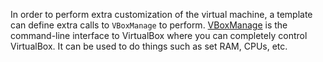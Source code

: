 <!-- Code generated from the comments of the VBoxManageConfig struct in builder/virtualbox/common/vboxmanage_config.go; DO NOT EDIT MANUALLY -->

In order to perform extra customization of the virtual machine, a template can
define extra calls to `VBoxManage` to perform.
[VBoxManage](https://www.virtualbox.org/manual/ch09.html) is the command-line
interface to VirtualBox where you can completely control VirtualBox. It can be
used to do things such as set RAM, CPUs, etc.
